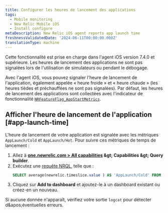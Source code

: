 ```yaml
---
title: Configurer les heures de lancement des applications
tags:
  - Mobile monitoring
  - New Relic Mobile iOS
  - Install configure
metaDescription: New Relic iOS agent reports app launch time
freshnessValidatedDate: '2024-06-11T00:00:00.000Z'
translationType: machine
---
```


<Callout variant="important">
  Cette fonctionnalité est prise en charge dans l'agent iOS version 7.4.0 et supérieure. Les heures de lancement des applications ne sont pas signalées lors de l'utilisation de simulateurs ou pendant le débogage.
</Callout>

Avec l'agent iOS, vous pouvez signaler l'heure de lancement de l'application, également appelée « heure froide » et « heure chaude » (les heures tièdes et préchauffées ne sont pas signalées). Par défaut, les heures de lancement des applications sont collectées avec l'indicateur de fonctionnalité [`NRFeatureFlag_AppStartMetrics`](/docs/mobile-monitoring/new-relic-mobile/mobile-sdk/configure-settings/#ios-applaunchtime).

## Afficher l'heure de lancement de l'application [#app-launch-time]

L'heure de lancement de votre application est signalée avec les métriques `AppLaunch/Cold` et `AppLaunch/Hot`. Pour suivre ces métriques de temps de lancement :

1. Allez à <DNT>**[one.newrelic.com &gt; All capabilities](https://one.newrelic.com/all-capabilities) &amp;gt; Capabilities &amp;gt; Query builder**</DNT>.
2. Exécutez une [requête NRQL](/docs/query-your-data/explore-query-data/query-builder/use-advanced-nrql-mode-query-data/), telle que :
   ```sql
   SELECT average(newrelic.timeslice.value ) AS 'AppLaunch/Cold' FROM Metric WHERE metricTimesliceName = 'AppLaunch/Cold' AND entity.guid = 'YOUR_APP_TOKEN' SINCE 1664218800000 UNTIL 1664220600000 TIMESERIES
   ```
3. Cliquez sur <DNT>**Add to dashboard**</DNT> et ajoutez-le à un dashboard existant ou créez-en un nouveau.

Si aucune donnée n'apparaît, vérifiez votre sortie `logcat` pour détecter d&amp;apos;éventuelles erreurs.